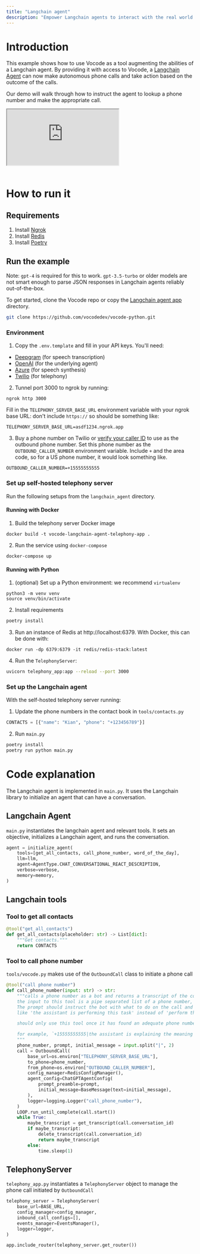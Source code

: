 ```yaml
---
title: "Langchain agent"
description: "Empower Langchain agents to interact with the real world via phone calls"
---
```


# Introduction

This example shows how to use Vocode as a tool augmenting the abilities of a Langchain
agent. By providing it with access to Vocode, a [Langchain Agent](https://python.langchain.com/en/latest/modules/agents.html)
can now make autonomous phone calls and take action based on the outcome of the calls.

Our demo will walk through how to instruct the agent to lookup a phone number and make the
appropriate call.

<div>
  <iframe
    style={{
      width: "100%",
      height: "300px",
      paddingLeft: "75px",
      paddingRight: "75px",
    }}
    src="https://www.loom.com/embed/ba80f55524944ccc8c3b437b7a909270"
  ></iframe>
</div>
<br />

# How to run it

## Requirements

1. Install [Ngrok](https://ngrok.com/)
2. Install [Redis](https://redis.com/)
3. Install [Poetry](https://python-poetry.org/)

## Run the example

Note: `gpt-4` is required for this to work. `gpt-3.5-turbo` or older models are not smart enough to parse JSON responses in Langchain agents reliably out-of-the-box.

To get started, clone the Vocode repo or copy the [Langchain agent app](https://github.com/vocodedev/vocode-python/tree/main/apps/langchain_agent) directory.

```bash
git clone https://github.com/vocodedev/vocode-python.git
```

### Environment

1. Copy the `.env.template` and fill in your API keys. You'll need:

- [Deepgram](https://deepgram.com) (for speech transcription)
- [OpenAI](https://platform.openai.com) (for the underlying agent)
- [Azure](https://azure.microsoft.com/en-us/products/cognitive-services/text-to-speech/) (for speech synthesis)
- [Twilio](https://console.twilio.com/) (for telephony)

2. Tunnel port 3000 to ngrok by running:

```
ngrok http 3000
```

Fill in the `TELEPHONY_SERVER_BASE_URL` environment variable with your ngrok base URL: don't include `https://` so should be something like:

```
TELEPHONY_SERVER_BASE_URL=asdf1234.ngrok.app
```

3. Buy a phone number on Twilio or [verify your caller ID](https://support.twilio.com/hc/en-us/articles/223180048-Adding-a-Verified-Phone-Number-or-Caller-ID-with-Twilio) to use as the outbound phone number.
   Set this phone number as the `OUTBOUND_CALLER_NUMBER` environment variable. Include `+` and the area code, so for a US phone number, it would look something like.

```
OUTBOUND_CALLER_NUMBER=+15555555555
```

### Set up self-hosted telephony server

Run the following setups from the `langchain_agent` directory.

#### Running with Docker

1. Build the telephony server Docker image

```
docker build -t vocode-langchain-agent-telephony-app .
```

2. Run the service using `docker-compose`

```
docker-compose up
```

#### Running with Python

1. (optional) Set up a Python environment: we recommend `virtualenv`

```
python3 -m venv venv
source venv/bin/activate
```

2. Install requirements

```bash
poetry install
```

3. Run an instance of Redis at http://localhost:6379. With Docker, this can be done with:

```
docker run -dp 6379:6379 -it redis/redis-stack:latest
```

4. Run the `TelephonyServer`:

```bash
uvicorn telephony_app:app --reload --port 3000
```

### Set up the Langchain agent

With the self-hosted telephony server running:

1. Update the phone numbers in the contact book in `tools/contacts.py`

```python
CONTACTS = [{"name": "Kian", "phone": "+123456789"}]
```

2. Run `main.py`

```bash
poetry install
poetry run python main.py
```

# Code explanation
The Langchain agent is implemented in `main.py`. It uses the Langchain library to initialize an agent that can have a conversation.

## Langchain Agent
`main.py` instantiates the langchain agent and relevant tools. It sets an objective, initializes a Langchain agent, and runs the conversation.
```python
agent = initialize_agent(
    tools=[get_all_contacts, call_phone_number, word_of_the_day],
    llm=llm,
    agent=AgentType.CHAT_CONVERSATIONAL_REACT_DESCRIPTION,
    verbose=verbose,
    memory=memory,
)
```

## Langchain tools

### Tool to get all contacts
```python
@tool("get_all_contacts")
def get_all_contacts(placeholder: str) -> List[dict]:
    """Get contacts."""
    return CONTACTS
```

### Tool to call phone number
`tools/vocode.py` makes use of the `OutboundCall` class to initiate a phone call
```python
@tool("call phone number")
def call_phone_number(input: str) -> str:
    """calls a phone number as a bot and returns a transcript of the conversation.
    the input to this tool is a pipe separated list of a phone number, a prompt, and the first thing the bot should say.
    The prompt should instruct the bot with what to do on the call and be in the 3rd person,
    like 'the assistant is performing this task' instead of 'perform this task'.

    should only use this tool once it has found an adequate phone number to call.

    for example, `+15555555555|the assistant is explaining the meaning of life|i'm going to tell you the meaning of life` will call +15555555555, say 'i'm going to tell you the meaning of life', and instruct the assistant to tell the human what the meaning of life is.
    """
    phone_number, prompt, initial_message = input.split("|", 2)
    call = OutboundCall(
        base_url=os.environ["TELEPHONY_SERVER_BASE_URL"],
        to_phone=phone_number,
        from_phone=os.environ["OUTBOUND_CALLER_NUMBER"],
        config_manager=RedisConfigManager(),
        agent_config=ChatGPTAgentConfig(
            prompt_preamble=prompt,
            initial_message=BaseMessage(text=initial_message),
        ),
        logger=logging.Logger("call_phone_number"),
    )
    LOOP.run_until_complete(call.start())
    while True:
        maybe_transcript = get_transcript(call.conversation_id)
        if maybe_transcript:
            delete_transcript(call.conversation_id)
            return maybe_transcript
        else:
            time.sleep(1)
```

## TelephonyServer
`telephony_app.py` instantiates a `TelephonyServer` object to manage the phone call initiated by `OutboundCall`
```python
telephony_server = TelephonyServer(
    base_url=BASE_URL,
    config_manager=config_manager,
    inbound_call_configs=[],
    events_manager=EventsManager(),
    logger=logger,
)

app.include_router(telephony_server.get_router())
```